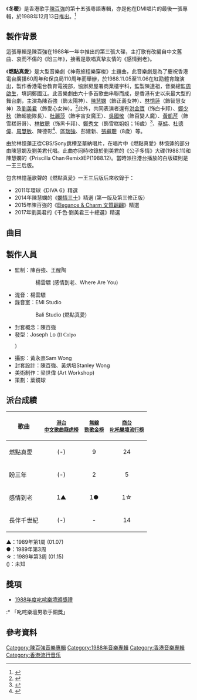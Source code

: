 {{Infobox Album
| name		= 冬暖
| type		= [[專輯|專輯]]
| artist	= [[陳百強|陳百強]]
| cover		= 陳百強_冬暖_Cover.jpg
| background  = 
| released	= 1988年12月13日
| recorded	= 1988年
| studio	= 
| genre		= [[粵語流行音樂|粵語流行音樂]]
| length	= 39:38
| label		= [[迪生唱片|DMI唱片 (香港)]]
| producer	= [[陳百強|陳百強]]、王醒陶、楊雲驃
| prev_title = [[無聲勝有聲|無聲勝有聲]]
| prev_year  = 1988 <!-- 8月3日 -->
| next_title = [[一生何求_(陳百強專輯)|一生何求]]
| next_year  = 1989 <!-- 6月7日 -->
}}

《'''冬暖'''》是香港歌手[[陳百強|陳百強]]的第十五張粵語專輯，亦是他在DMI唱片的最後一張專輯，於1988年12月13日推出。<ref>{{cite web |title=《冬暖》唱片數據庫 |url=https://musicbrainz.org/release/030fe907-754b-4e5d-b355-20ee96b42dc9 |website=Musicbrainz}}</ref>

==製作背景==
這張專輯是陳百強在1988年一年中推出的第三張大碟，主打歌有改編自中文舊曲、哀而不傷的《盼三年》，接著是歌唱真摯友情的《感情到老》。

《'''燃點真愛'''》是大型音樂劇《神奇旅程樂穿梭》主題曲，此音樂劇是為了慶祝香港電台廣播60周年和保良局110周年而舉辦，於1988.11.05至11.06在紅勘體育館演出，製作香港電台教育電視部，協辦房屋署商業樓宇科，監製陳達祖，音樂總監[[周啟生|周啟生]]，填詞鄭國江。此音樂劇由六十多首歌曲串聯而成，是香港有史以來最大型的舞台劇，主演為陳百強（飾太陽神）、[[陳慧嫻|陳慧嫻]]（飾正義女神）、[[林憶蓮|林憶蓮]]（飾智慧女神）及[[劉美君|劉美君]]（飾愛心女神）。<ref>{{cite book |author1=黃國恩 |title=這樣憶起陳百強 |date=2019-07-17 |publisher=非凡出版 |isbn=9789888573301 |url=https://books.google.com.sg/books?id=L57LDwAAQBAJ |access-date=2022-01-21 |archive-date=2021-11-28 |archive-url=https://web.archive.org/web/20211128092727/https://books.google.com.sg/books?id=L57LDwAAQBAJ |dead-url=no }}</ref>此外，共同表演者還有[[洪金寶|洪金寶]]（饰白卡邦）、[[鄭少秋|鄭少秋]]（飾超能隊長）、[[杜麗莎|杜麗莎]]（飾宇宙女魔王）、[[吳國敬|吳國敬]]（飾百變人魔）、[[黃凱芹|黃凱芹]]（飾雪糕哥哥）、[[林敏聰|林敏聰]]（饰黑卡邦）、[[鄭秀文|鄭秀文]]（飾雪糕姐姐；16歲）<ref>{{cite web |title=《神奇旅程樂穿梭》舞檯劇演員2 |url=http://comebacktolove.blogspot.com/2016/01/1988_42.html |access-date=2022-02-15 |archive-date=2022-02-15 |archive-url=https://web.archive.org/web/20220215031530/http://comebacktolove.blogspot.com/2016/01/1988_42.html |dead-url=no }}</ref>、[[草蜢_(組合)|草蜢]]、[[杜德偉|杜德偉]]、[[周慧敏|周慧敏]]、陳德彰<ref>{{cite web |title=《神奇旅程樂穿梭》舞檯劇演員1 |url=http://comebacktolove.blogspot.com/2015/04/1988_18.html |access-date=2022-02-15 |archive-date=2022-02-15 |archive-url=https://web.archive.org/web/20220215064350/http://comebacktolove.blogspot.com/2015/04/1988_18.html |dead-url=no }}</ref>、[[區瑞強|區瑞強]]、彭建新、[[張繼聰|張繼聰]]（8歲）等。

由於林憶蓮正從CBS/Sony跳槽至華納唱片，在唱片中《燃點真愛》林憶蓮的部分由陳慧嫻及劉美君代唱。此曲亦同時收錄於劉美君的《公子多情》大碟(1988.11)和陳慧嫻的《Priscilla Chan·Remix》EP(1988.12)。當時派往港台播放的白版碟則是一王三后版。

包含林憶蓮歌聲的《燃點真愛》一王三后版后來收錄于：
*2011年環球《DIVA 6》精選
*2014年陳慧嫻的《[[Back_to_Priscilla_嫻情三十|嫻情三十]]》精選 (第一版及第三修正版）
*2015年陳百強的《[[Elegance_&_Charm_文質翩翩|Elegance & Charm 文質翩翩]]》精選
*2017年劉美君的《千色‧劉美君三十總選》精選

==曲目==
{{Tracklist
| collapsed = 
| headline = 
| font_size = 
| total_length = 39:38

| all_writing = 
| all_music = 
| all_lyrics = 
| all_arranger = 
| all_producer = 陳百強、王醒陶、楊雲驃(感情到老、Where Are You)
| all_except = 

| extra_column =

| title1 = 感情到老
| note1 = 
| longnote1 = '''第三主打'''
| music1 = 楊雲驃
| lyrics1 = [[盧永強|盧永強]]
| arranger1 = 楊雲驃<br>[[盧東尼|盧東尼]]
| extra1 = 
| length1 = 4:05

| title2 = 盼三年
| note2 = 
| longnote2 = '''第二主打'''<br>改編自李香蘭的《三年》
| music2 = 姚敏
| lyrics2 = [[向雪懷|向雪懷]]
| arranger2 = 盧東尼
| extra2 = 
| length2 = 3:47

| title3 = 燃點真愛
| note3 = 陳百強·陳慧嫻·劉美君合唱
| longnote3 = '''第一主打'''<br>香港電台60週年音樂劇《神奇旅程樂穿梭》主題曲
| music3 = 陳百強<br>周啟生
| lyrics3 = [[鄭國江|鄭國江]]
| arranger3 = [[周啟生|周啟生]]
| extra3 = 
| length3 = 4:34

| title4 = 長伴千世紀
| note4 = 
| longnote4 = '''第四主打'''
| music4 = [[盧冠廷|盧冠廷]]
| lyrics4 = [[潘偉源|潘偉源]]
| arranger4 = 楊雲驃
| extra4 = 
| length4 = 3:05

| title5 = 愿意再等
| note5 = 
| longnote5 =
| music5 = 王醒陶
| lyrics5 = [[小美_(香港)|小美]]
| arranger5 = Roel Garcia
| extra5 = 
| length5 = 4:10

| title6 = 愛的傷痕
| note6 =
| longnote6 = 和音：陈碧清<br>改編自Howard Jones的《All I Want》
| music6 = Howard Jones
| lyrics6 = 潘偉源
| arranger6 = Roel Garcia
| extra6 = 
| length6 = 3:55

| title7 = Where Are You
| note7 = 
| longnote7 = 
| music7 = 馮添枝
| lyrics7 = 向雪懷
| arranger7 = 楊雲驃<br>Roel Garcia
| extra7 = 
| length7 = 3:48

| title8 = 暫別的愛
| note8 = 
| longnote8 = 改編自Priscilla Lopez的《What I Did For Love》，是百老匯音樂劇《A Chorus Line》（歌舞線上）中的一首歌曲。
| music8 = Marvin Hamlisch
| lyrics8 = 鄭國江
| arranger8 = 盧東尼
| extra8 = 
| length8 = 4:16

| title9 = 一語道破
| note9 = 
| longnote9 = 改編自サンタ(山腰直彥)的《一度だけ》（只有一次）
| music9 = 山腰直彥
| lyrics9 = 陳嘉國
| arranger9 = Alastair Monteith-Hodge
| extra9 = 
| length9 = 4:18

| title10 = 冬戀
| note10 = 
| longnote10 = 改編自Skeeter Davis的《The End Of the World》<br>同曲異詞有周慧敏的《情迷》
| music10 = Arthur Kent
| lyrics10 = 小美
| arranger10 = 盧東尼
| extra10 = 
| length10 = 3:40
}}

==製作人員==
*監制：陳百強、王醒陶
:::楊雲驃 (感情到老、Where Are You)
*混音：楊雲驃
*錄音室：EMI Studio<br>
::::Bali Studio (燃點真愛)
*封套概念：陳百強
*發型：Joseph Lo (<span style="font-family:times new roman">Il Colpo</p>)
*攝影：黃永熹Sam Wong
*封套設計：陳百強、黃炳培Stanley Wong
*美術制作：梁世偉 (Art Workshop)
*策劃：葉鏡球

==派台成績==
{| class="wikitable"
|-
! 歌曲
! <small>[[歷年中文歌曲龍虎榜冠軍歌曲|港台<br>中文歌曲龍虎榜]]</small>
! <small>[[勁歌金榜|無線<br>勁歌金榜]]</small>
! <small>[[歷年903專業推介冠軍歌曲|商台<br>叱吒樂壇流行榜]]</small>
|-
| 燃點真愛
| style="text-align:center;"|(-)
| style="text-align:center;"|9
| style="text-align:center;"|24
|-
| 盼三年
| style="text-align:center;"|(-)
| style="text-align:center;"|2
| style="text-align:center;"|5
|-
| 感情到老
| style="text-align:center;"|1▲
| style="text-align:center;"|1●
| style="text-align:center;"|1☆
|-
| 長伴千世紀
| style="text-align:center;"|(-)
| style="text-align:center;"|-
| style="text-align:center;"|14
|}
▲：1989年第1周 (01.07)<br>
●：1989年第3周<br>
☆：1989年第3周 (01.15)<br>
()：未知

== 獎項 ==
*[[1988年度叱咤樂壇流行榜頒獎典禮得獎名單|1988年度叱咤樂壇頒獎禮]]
:* 「叱咤樂壇男歌手銅獎」

==參考資料==
{{reflist}}

{{陳百強}}
[[Category:陳百強音樂專輯|Category:陳百強音樂專輯]]
[[Category:1988年音樂專輯|Category:1988年音樂專輯]]
[[Category:香港音樂專輯|Category:香港音樂專輯]]
[[Category:香港流行音乐|Category:香港流行音乐]]